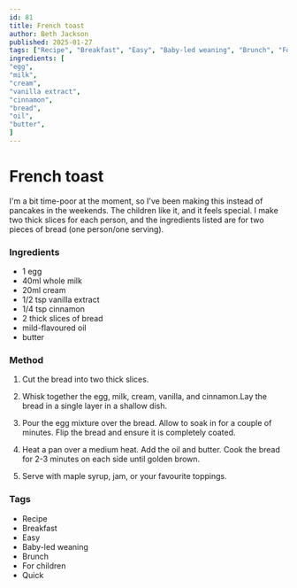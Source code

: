 ```yaml
---
id: 81
title: French toast
author: Beth Jackson
published: 2025-01-27
tags: ["Recipe", "Breakfast", "Easy", "Baby-led weaning", "Brunch", "For children", "Quick"]
ingredients: [
"egg",
"milk",
"cream",
"vanilla extract",
"cinnamon",
"bread",
"oil",
"butter",
]
---
```


# French toast

<BlogTextWrapper>

I'm a bit time-poor at the moment, so I've been making this instead of pancakes in the weekends. The children like it, and it feels special. I make two thick slices for each person, and the ingredients listed are for two pieces of bread (one person/one serving).

</BlogTextWrapper>

<BlogTextWrapper>

### Ingredients

- 1 egg
- 40ml whole milk
- 20ml cream
- 1/2 tsp vanilla extract
- 1/4 tsp cinnamon
- 2 thick slices of bread
- mild-flavoured oil
- butter

</BlogTextWrapper>

<BlogTextWrapper>

### Method

1. Cut the bread into two thick slices.

2. Whisk together the egg, milk, cream, vanilla, and cinnamon.Lay the bread in a single layer in a shallow dish.

3. Pour the egg mixture over the bread. Allow to soak in for a couple of minutes. Flip the bread and ensure it is completely coated.

4. Heat a pan over a medium heat. Add the oil and butter. Cook the bread for 2-3 minutes on each side until golden brown.

5. Serve with maple syrup, jam, or your favourite toppings.

</BlogTextWrapper>

<BlogTextWrapper>

### Tags

- Recipe
- Breakfast
- Easy
- Baby-led weaning
- Brunch
- For children
- Quick

</BlogTextWrapper>
